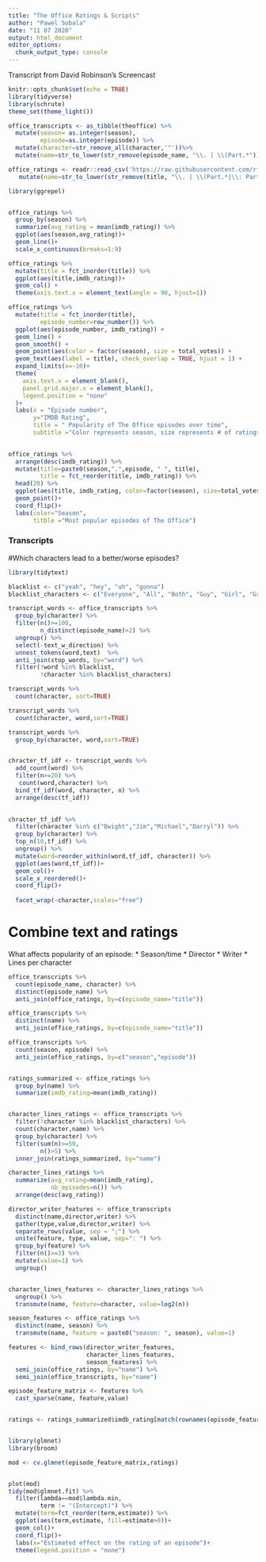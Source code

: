 ```yaml
---
title: "The Office Ratings & Scripts"
author: "Pawel Sobala"
date: "11 07 2020"
output: html_document
editor_options: 
  chunk_output_type: console
---
```


Transcript from David Robinson's Screencast

```r
knitr::opts_chunk$set(echo = TRUE)
library(tidyverse)
library(schrute)
theme_set(theme_light())
```
```r
office_transcripts <- as_tibble(theoffice) %>% 
  mutate(season= as.integer(season),
         episode=as.integer(episode)) %>% 
  mutate(character=str_remove_all(character,'"'))%>% 
  mutate(name=str_to_lower(str_remove(episode_name, "\\. | \\(Part.*")))

office_ratings <- readr::read_csv('https://raw.githubusercontent.com/rfordatascience/tidytuesday/master/data/2020/2020-03-17/office_ratings.csv') %>% 
   mutate(name=str_to_lower(str_remove(title, "\\. | \\(Part.*|\\: Part.*"))) 

```


```r
library(ggrepel)


office_ratings %>% 
  group_by(season) %>% 
  summarize(avg_rating = mean(imdb_rating)) %>% 
  ggplot(aes(season,avg_rating))+
  geom_line()+
  scale_x_continuous(breaks=1:9)

office_ratings %>% 
  mutate(title = fct_inorder(title)) %>% 
  ggplot(aes(title,imdb_rating))+
  geom_col() +
  theme(axis.text.x = element_text(angle = 90, hjust=1))

office_ratings %>%
  mutate(title = fct_inorder(title),
         episode_number=row_number()) %>%
  ggplot(aes(episode_number, imdb_rating)) +
  geom_line() +
  geom_smooth() +
  geom_point(aes(color = factor(season), size = total_votes)) +
  geom_text(aes(label = title), check_overlap = TRUE, hjust = 1) +
  expand_limits(x=-10)+
  theme(
    axis.text.x = element_blank(),
    panel.grid.major.x = element_blank(),
    legend.position = "none"
  )+
  labs(x = "Episode number",
       y="IMDB Rating",
       title = " Popularity of The Office episodes over time",
       subtitle ="Color represents season, size represents # of ratings")
         
```


```r
office_ratings %>% 
  arrange(desc(imdb_rating)) %>% 
  mutate(title=paste0(season,".",episode, " ", title),
         title = fct_reorder(title, imdb_rating)) %>% 
  head(20) %>% 
  ggplot(aes(title, imdb_rating, color=factor(season), size=total_votes))+
  geom_point()+
  coord_flip()+
  labs(color="Season",
       titble ="Most popular episodes of The Office")
```

### Transcripts
#Which characters lead to a better/worse episodes?

```r
library(tidytext)

blacklist <- c("yeah", "hey", "uh", "gonna")
blacklist_characters <- c("Everyone", "All", "Both", "Guy", "Girl", "Group")

transcript_words <- office_transcripts %>% 
  group_by(character) %>% 
  filter(n()>=100,
         n_distinct(episode_name)>2) %>% 
  ungroup() %>% 
  select(-text_w_direction) %>% 
  unnest_tokens(word,text)  %>% 
  anti_join(stop_words, by="word") %>% 
  filter(!word %in% blacklist,
         !character %in% blacklist_characters) 

transcript_words %>% 
  count(character, sort=TRUE)

transcript_words %>% 
  count(character, word,sort=TRUE)

transcript_words %>% 
  group_by(character, word,sort=TRUE)


chracter_tf_idf <- transcript_words %>% 
  add_count(word) %>% 
  filter(n>=20) %>% 
   count(word,character) %>% 
  bind_tf_idf(word, character, n) %>% 
  arrange(desc(tf_idf))
   
```



```r
chracter_tf_idf %>% 
  filter(character %in% c("Dwight","Jim","Michael","Darryl")) %>% 
  group_by(character) %>% 
  top_n(10,tf_idf) %>% 
  ungroup() %>% 
  mutate(word=reorder_within(word,tf_idf, character)) %>% 
  ggplot(aes(word,tf_idf))+
  geom_col()+
  scale_x_reordered()+
  coord_flip()+
  
  facet_wrap(~character,scales="free")
```

# Combine text and ratings

What affects popularity of an episode:
* Season/time
* Director
* Writer
* Lines per character

```r
office_transcripts %>% 
  count(episode_name, character) %>% 
  distinct(episode_name) %>% 
  anti_join(office_ratings, by=c(episode_name="title"))

office_transcripts %>% 
  distinct(name) %>% 
  anti_join(office_ratings, by=c(episode_name="title"))

office_transcripts %>% 
  count(season, episode) %>% 
  anti_join(office_ratings, by=c("season","episode"))


ratings_summarized <- office_ratings %>% 
  group_by(name) %>% 
  summarize(imdb_rating=mean(imdb_rating)) 


character_lines_ratings <- office_transcripts %>% 
  filter(!character %in% blacklist_characters) %>% 
  count(character,name) %>% 
  group_by(character) %>% 
  filter(sum(n)>=50,
         n()>5) %>% 
  inner_join(ratings_summarized, by="name")

character_lines_ratings %>% 
  summarize(avg_rating=mean(imdb_rating),
            nb_episodes=n()) %>% 
  arrange(desc(avg_rating))

```


```r
director_writer_features <- office_transcripts
  distinct(name,director,writer) %>% 
  gather(type,value,director,writer) %>% 
  separate_rows(value, sep = ";") %>% 
  unite(feature, type, value, sep=": ") %>% 
  group_by(feature) %>% 
  filter(n()>=3) %>% 
  mutate(value=1) %>% 
  ungroup()


character_lines_features <- character_lines_ratings %>% 
  ungroup() %>% 
  transmute(name, feature=character, value=log2(n))

season_features <- office_ratings %>% 
  distinct(name, season) %>% 
  transmute(name, feature = paste0("season: ", season), value=1)

features <- bind_rows(director_writer_features,
                      character_lines_features,
                      season_features) %>% 
  semi_join(office_ratings, by="name") %>%
  semi_join(office_transcripts, by="name")
```


```r
episode_feature_matrix <- features %>% 
  cast_sparse(name, feature,value)


ratings <- ratings_summarized$imdb_rating[match(rownames(episode_feature_matrix),ratings_summarized$name)]


library(glmnet)
library(broom)

mod <- cv.glmnet(episode_feature_matrix,ratings)


plot(mod)
tidy(mod$glmnet.fit) %>% 
  filter(lambda==mod$lambda.min,
         term != "(Intercept)") %>%
  mutate(term=fct_reorder(term,estimate)) %>% 
  ggplot(aes(term,estimate, fill=estimate>0))+
  geom_col()+
  coord_flip()+
  labs(x="Estimated effect on the rating of an episode")+
  theme(legend.position = "none")
  
```


